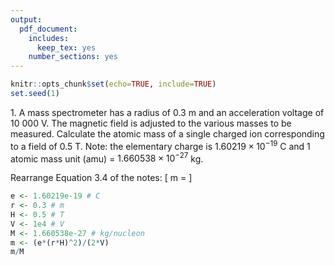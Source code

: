 ```yaml
---
output:
  pdf_document:
    includes:
      keep_tex: yes
    number_sections: yes
---
```


```r
knitr::opts_chunk$set(echo=TRUE, include=TRUE)
set.seed(1)
```
\newif\ifsol
\soltrue
\pagestyle{empty}
1\. A mass spectrometer has a radius of 0.3 m and an acceleration voltage
of 10 000 V. The magnetic field is adjusted to the various masses to
be measured. Calculate the atomic mass of a single charged ion
corresponding to a field of 0.5 T. Note: the elementary charge is
$1.60219\times{10}^{-19}$ C and 1 atomic mass unit (amu) =
$1.660538\times{10}^{-27}$ kg.

   \ifsol
   Rearrange Equation 3.4 of the notes:
   \[
   m = \frac{e(rH)^2}{2V}
   \]
   \fi
   
   ```r
   e <- 1.60219e-19 # C
   r <- 0.3 # m
   H <- 0.5 # T
   V <- 1e4 # V
   M <- 1.660538e-27 # kg/nucleon
   m <- (e*(r*H)^2)/(2*V)
   m/M
   ```
